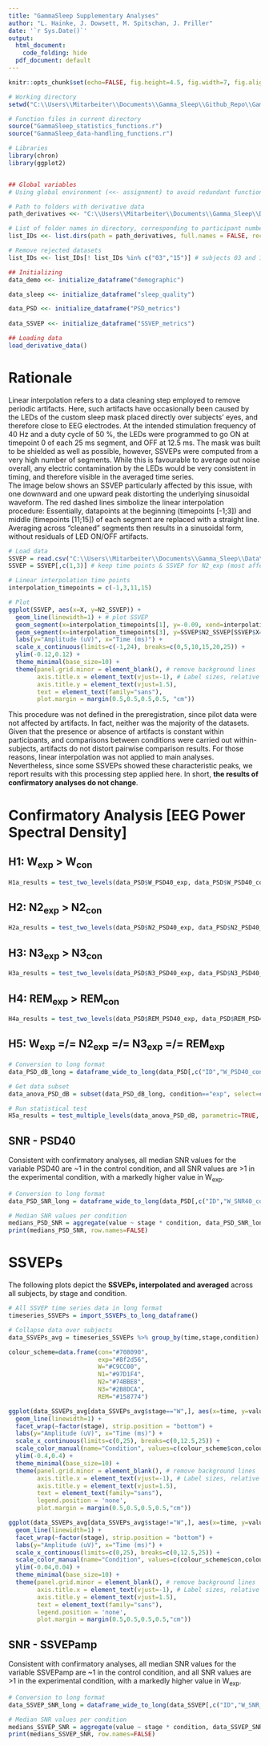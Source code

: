 ```yaml
---
title: "GammaSleep Supplementary Analyses"
author: "L. Hainke, J. Dowsett, M. Spitschan, J. Priller"
date: '`r Sys.Date()`'
output:
  html_document:
    code_folding: hide
  pdf_document: default
---
```


```r
knitr::opts_chunk$set(echo=FALSE, fig.height=4.5, fig.width=7, fig.align="left")
```

```r
# Working directory
setwd("C:\\Users\\Mitarbeiter\\Documents\\Gamma_Sleep\\Github_Repo\\Gamma-Sleep\\Code\\Statistics")

# Function files in current directory
source("GammaSleep_statistics_functions.r")
source("GammaSleep_data-handling_functions.r")

# Libraries
library(chron)
library(ggplot2)


## Global variables
# Using global environment (<<- assignment) to avoid redundant function arguments

# Path to folders with derivative data
path_derivatives <<- "C:\\Users\\Mitarbeiter\\Documents\\Gamma_Sleep\\Data\\Derivatives_supplementary\\" 

# List of folder names in directory, corresponding to participant numbers
list_IDs <<- list.dirs(path = path_derivatives, full.names = FALSE, recursive = FALSE)

# Remove rejected datasets
list_IDs <<- list_IDs[! list_IDs %in% c("03","15")] # subjects 03 and 15 were drop-outs
```

```r
## Initializing 
data_demo <<- initialize_dataframe("demographic")

data_sleep <<- initialize_dataframe("sleep_quality")

data_PSD <<- initialize_dataframe("PSD_metrics")
                        
data_SSVEP <<- initialize_dataframe("SSVEP_metrics")

## Loading data
load_derivative_data()
```

# Rationale

Linear interpolation refers to a data cleaning step employed to remove periodic artifacts. Here, such artifacts have occasionally been caused by the LEDs of the custom sleep mask placed directly over subjects' eyes, and therefore close to EEG electrodes. At the intended stimulation frequency of 40 Hz and a duty cycle of 50 %, the LEDs were programmed to go ON at timepoint 0 of each 25 ms segment, and OFF at 12.5 ms. The mask was built to be shielded as well as possible, however, SSVEPs were computed from a very high number of segments. While this is favourable to average out noise overall, any electric contamination by the LEDs would be very consistent in timing, and therefore visible in the averaged time series.  
The image below shows an SSVEP particularly affected by this issue, with one downward and one upward peak distorting the underlying sinusoidal waveform. The red dashed lines simbolize the linear interpolation procedure: Essentially, datapoints at the beginning (timepoints [-1;3]) and middle (timepoints [11;15]) of each segment are replaced with a straight line. Averaging across "cleaned" segments then results in a sinusoidal form, without residuals of LED ON/OFF artifacts.  

```r
# Load data
SSVEP = read.csv("C:\\Users\\Mitarbeiter\\Documents\\Gamma_Sleep\\Data\\Derivatives_main\\24\\Experimental\\24_experimental_SSVEP-output-curves.csv")
SSVEP = SSVEP[,c(1,3)] # keep time points & SSVEP for N2_exp (most affected)

# Linear interpolation time points
interpolation_timepoints = c(-1,3,11,15)

# Plot
ggplot(SSVEP, aes(x=X, y=N2_SSVEP)) +
  geom_line(linewidth=1) + # plot SSVEP
  geom_segment(x=interpolation_timepoints[1], y=-0.09, xend=interpolation_timepoints[2], yend=SSVEP$N2_SSVEP[SSVEP$X==interpolation_timepoints[2]], colour="red", linetype="dashed", size=1.2) + # First interpolation segment
  geom_segment(x=interpolation_timepoints[3], y=SSVEP$N2_SSVEP[SSVEP$X==interpolation_timepoints[3]], xend=interpolation_timepoints[4], yend=SSVEP$N2_SSVEP[SSVEP$X==interpolation_timepoints[4]], colour="red", linetype="dashed", size=1.2) + # Second interpolation segment
  labs(y="Amplitude (uV)", x="Time (ms)") +
  scale_x_continuous(limits=c(-1,24), breaks=c(0,5,10,15,20,25)) +
  ylim(-0.12,0.12) +
  theme_minimal(base_size=10) +
  theme(panel.grid.minor = element_blank(), # remove background lines
        axis.title.x = element_text(vjust=-1), # Label sizes, relative
        axis.title.y = element_text(vjust=1.5),
        text = element_text(family="sans"),
        plot.margin = margin(0.5,0.5,0.5,0.5, "cm"))

```

This procedure was not defined in the preregistration, since pilot data were not affected by artifacts. In fact, neither was the majority of the datasets. Given that the presence or absence of artifacts is constant within participants, and comparisons between conditions were carried out within-subjects, artifacts do not distort pairwise comparison results. For those reasons, linear interpolation was not applied to main analyses. Nevertheless, since some SSVEPs showed these characteristic peaks, we report results with this processing step applied here. In short, **the results of confirmatory analyses do not change**.  

# Confirmatory Analysis [EEG Power Spectral Density]

## H1: W~exp~ > W~con~

```r
H1a_results = test_two_levels(data_PSD$W_PSD40_exp, data_PSD$W_PSD40_con, parametric=TRUE, alternative="greater", verbose=TRUE)
```

## H2: N2~exp~ > N2~con~

```r
H2a_results = test_two_levels(data_PSD$N2_PSD40_exp, data_PSD$N2_PSD40_con, parametric=TRUE, alternative="greater", verbose=TRUE)
```

## H3: N3~exp~ > N3~con~

```r
H3a_results = test_two_levels(data_PSD$N3_PSD40_exp, data_PSD$N3_PSD40_con, parametric=TRUE, alternative="greater", verbose=TRUE)
```

## H4: REM~exp~ > REM~con~

```r
H4a_results = test_two_levels(data_PSD$REM_PSD40_exp, data_PSD$REM_PSD40_con, parametric=FALSE, alternative="greater", verbose=TRUE)
```

## H5: W~exp~ =/= N2~exp~ =/= N3~exp~ =/= REM~exp~

```r
# Conversion to long format
data_PSD_dB_long = dataframe_wide_to_long(data_PSD[,c("ID","W_PSD40_con","N2_PSD40_con","N3_PSD40_con","REM_PSD40_con","W_PSD40_exp","N2_PSD40_exp","N3_PSD40_exp","REM_PSD40_exp")])

# Get data subset
data_anova_PSD_dB = subset(data_PSD_dB_long, condition=="exp", select=c(ID,stage,value))

# Run statistical test
H5a_results = test_multiple_levels(data_anova_PSD_dB, parametric=TRUE, sphericity_correction="greenhouse-geisser", verbose=TRUE)
```

## SNR - PSD40

Consistent with confirmatory analyses, all median SNR values for the variable PSD40 are ~1 in the control condition, and all SNR values are >1 in the experimental condition, with a markedly higher value in W~exp~. 

```r
# Conversion to long format
data_PSD_SNR_long = dataframe_wide_to_long(data_PSD[,c("ID","W_SNR40_con","N2_SNR40_con","N3_SNR40_con","REM_SNR40_con","W_SNR40_exp","N2_SNR40_exp","N3_SNR40_exp","REM_SNR40_exp")])

# Median SNR values per condition
medians_PSD_SNR = aggregate(value ~ stage * condition, data_PSD_SNR_long, median) # mean likely biased by outliers
print(medians_PSD_SNR, row.names=FALSE)
```

# SSVEPs

The following plots depict the **SSVEPs, interpolated and averaged** across all subjects, by stage and condition.

```r
# All SSVEP time series data in long format
timeseries_SSVEPs = import_SSVEPs_to_long_dataframe()

# Collapse data over subjects
data_SSVEPs_avg = timeseries_SSVEPs %>% group_by(time,stage,condition) %>% summarise_at(vars("value"), mean)
```
  
```r
colour_scheme=data.frame(con="#708090",
                         exp="#8f2d56",
                         W="#C9CC00",
                         N1="#97D1F4",
                         N2="#74BBE8",
                         N3="#2B8DCA",
                         REM="#158774")

ggplot(data_SSVEPs_avg[data_SSVEPs_avg$stage=="W",], aes(x=time, y=value, color=condition)) +
  geom_line(linewidth=1) +
  facet_wrap(~factor(stage), strip.position = "bottom") + 
  labs(y="Amplitude (uV)", x="Time (ms)") +
  scale_x_continuous(limits=c(0,25), breaks=c(0,12.5,25)) +
  scale_color_manual(name="Condition", values=c(colour_scheme$con,colour_scheme$W)) +
  ylim(-0.4,0.4) +
  theme_minimal(base_size=10) +
  theme(panel.grid.minor = element_blank(), # remove background lines
        axis.title.x = element_text(vjust=-1), # Label sizes, relative
        axis.title.y = element_text(vjust=1.5),
        text = element_text(family="sans"),
        legend.position = 'none',
        plot.margin = margin(0.5,0.5,0.5,0.5,"cm"))
```
  
```r
ggplot(data_SSVEPs_avg[data_SSVEPs_avg$stage!="W",], aes(x=time, y=value, color=condition)) +
  geom_line(linewidth=1) +
  facet_wrap(~factor(stage), strip.position = "bottom") +  
  labs(y="Amplitude (uV)", x="Time (ms)") +
  scale_x_continuous(limits=c(0,25), breaks=c(0,12.5,25)) +
  scale_color_manual(name="Condition", values=c(colour_scheme$con,colour_scheme$exp)) +
  ylim(-0.04,0.04) +
  theme_minimal(base_size=10) +
  theme(panel.grid.minor = element_blank(), # remove background lines
        axis.title.x = element_text(vjust=-1), # Label sizes, relative
        axis.title.y = element_text(vjust=1.5),
        text = element_text(family="sans"),
        legend.position = 'none',
        plot.margin = margin(0.5,0.5,0.5,0.5,"cm"))
```

## SNR - SSVEPamp

Consistent with confirmatory analyses, all median SNR values for the variable SSVEPamp are ~1 in the control condition, and all SNR values are >1 in the experimental condition, with a markedly higher value in W~exp~. 

```r
# Conversion to long format
data_SSVEP_SNR_long = dataframe_wide_to_long(data_SSVEP[,c("ID","W_SNR_con","N2_SNR_con","N3_SNR_con","REM_SNR_con","W_SNR_exp","N2_SNR_exp","N3_SNR_exp","REM_SNR_exp")])

# Median SNR values per condition
medians_SSVEP_SNR = aggregate(value ~ stage * condition, data_SSVEP_SNR_long, median) # mean likely biased by outliers
print(medians_SSVEP_SNR, row.names=FALSE)
```





